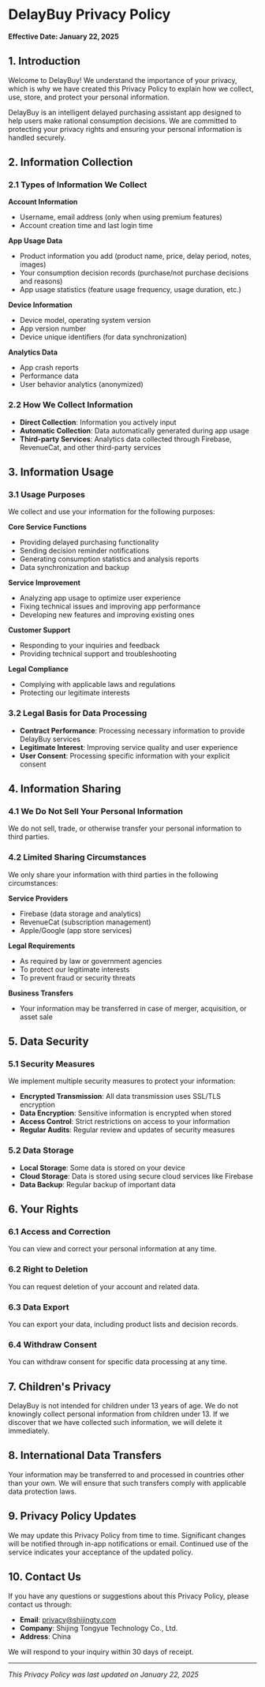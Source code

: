 # DelayBuy Privacy Policy

**Effective Date: January 22, 2025**

## 1. Introduction

Welcome to DelayBuy! We understand the importance of your privacy, which is why we have created this Privacy Policy to explain how we collect, use, store, and protect your personal information.

DelayBuy is an intelligent delayed purchasing assistant app designed to help users make rational consumption decisions. We are committed to protecting your privacy rights and ensuring your personal information is handled securely.

## 2. Information Collection

### 2.1 Types of Information We Collect

**Account Information**
- Username, email address (only when using premium features)
- Account creation time and last login time

**App Usage Data**
- Product information you add (product name, price, delay period, notes, images)
- Your consumption decision records (purchase/not purchase decisions and reasons)
- App usage statistics (feature usage frequency, usage duration, etc.)

**Device Information**
- Device model, operating system version
- App version number
- Device unique identifiers (for data synchronization)

**Analytics Data**
- App crash reports
- Performance data
- User behavior analytics (anonymized)

### 2.2 How We Collect Information

- **Direct Collection**: Information you actively input
- **Automatic Collection**: Data automatically generated during app usage
- **Third-party Services**: Analytics data collected through Firebase, RevenueCat, and other third-party services

## 3. Information Usage

### 3.1 Usage Purposes

We collect and use your information for the following purposes:

**Core Service Functions**
- Providing delayed purchasing functionality
- Sending decision reminder notifications
- Generating consumption statistics and analysis reports
- Data synchronization and backup

**Service Improvement**
- Analyzing app usage to optimize user experience
- Fixing technical issues and improving app performance
- Developing new features and improving existing ones

**Customer Support**
- Responding to your inquiries and feedback
- Providing technical support and troubleshooting

**Legal Compliance**
- Complying with applicable laws and regulations
- Protecting our legitimate interests

### 3.2 Legal Basis for Data Processing

- **Contract Performance**: Processing necessary information to provide DelayBuy services
- **Legitimate Interest**: Improving service quality and user experience
- **User Consent**: Processing specific information with your explicit consent

## 4. Information Sharing

### 4.1 We Do Not Sell Your Personal Information

We do not sell, trade, or otherwise transfer your personal information to third parties.

### 4.2 Limited Sharing Circumstances

We only share your information with third parties in the following circumstances:

**Service Providers**
- Firebase (data storage and analytics)
- RevenueCat (subscription management)
- Apple/Google (app store services)

**Legal Requirements**
- As required by law or government agencies
- To protect our legitimate interests
- To prevent fraud or security threats

**Business Transfers**
- Your information may be transferred in case of merger, acquisition, or asset sale

## 5. Data Security

### 5.1 Security Measures

We implement multiple security measures to protect your information:

- **Encrypted Transmission**: All data transmission uses SSL/TLS encryption
- **Data Encryption**: Sensitive information is encrypted when stored
- **Access Control**: Strict restrictions on access to your information
- **Regular Audits**: Regular review and updates of security measures

### 5.2 Data Storage

- **Local Storage**: Some data is stored on your device
- **Cloud Storage**: Data is stored using secure cloud services like Firebase
- **Data Backup**: Regular backup of important data

## 6. Your Rights

### 6.1 Access and Correction

You can view and correct your personal information at any time.

### 6.2 Right to Deletion

You can request deletion of your account and related data.

### 6.3 Data Export

You can export your data, including product lists and decision records.

### 6.4 Withdraw Consent

You can withdraw consent for specific data processing at any time.

## 7. Children's Privacy

DelayBuy is not intended for children under 13 years of age. We do not knowingly collect personal information from children under 13. If we discover that we have collected such information, we will delete it immediately.

## 8. International Data Transfers

Your information may be transferred to and processed in countries other than your own. We will ensure that such transfers comply with applicable data protection laws.

## 9. Privacy Policy Updates

We may update this Privacy Policy from time to time. Significant changes will be notified through in-app notifications or email. Continued use of the service indicates your acceptance of the updated policy.

## 10. Contact Us

If you have any questions or suggestions about this Privacy Policy, please contact us through:

- **Email**: privacy@shijingty.com
- **Company**: Shijing Tongyue Technology Co., Ltd.
- **Address**: China

We will respond to your inquiry within 30 days of receipt.

---

*This Privacy Policy was last updated on January 22, 2025*

